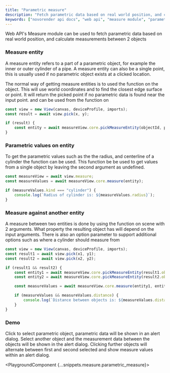 ```yaml
---
title: "Parametric measure"
description: "Fetch parametric data based on real world position, and calculate measurements between 2 objects using Web API's Measure module."
keywords: ["novorender api docs", "web api", "measure module", "parametric measure"]
---
```



Web API's Measure module can be used to fetch parametric data based on real world position, and calculate measurements between 2 objects

### Measure entity

A measure entity refers to a part of a parametric object, for example the inner or outer cylinder of a pipe.
A measure entity can also be a single point, this is usually used if no parametric object exists at a clicked location.

The normal way of getting measure entities is to used the <CodeLink type="class" name="CoreModule.pickMeasureEntity"/> function on the <CodeLink type="class" name="View.measure"/>object. This will use world coordinates and <CodeLink type="interface" name="PickSample.objectid"/> to find the closest edge surface or point. It will return the picked point if no parametric data is found near the input point. <CodeLink type="interface" name="PickSample.objectid"/> and <CodeLink type="interface" name="PickSample.position"/> can be used from the <CodeLink type="class" name="View.pick"/> function on <CodeLink type="class" name="View"/>

```typescript
const view = new View(canvas, deviceProfile, imports);
const result = await view.pick(x, y);

if (result) {
	const entity = await measureView.core.pickMeasureEntity(objectId, position);
}
```

### Parametric values on entity

To get the parametric values such as the the radius, and centerline of a cylinder the <CodeLink type="class" name="CoreModule.measure"/>
function can be used. This function be be used to get values from a single object by leaving the second argument as undefined.

```typescript
const measureView = await view.measure;
const measureValues = await measureView.core.measure(entity);

if (measureValues.kind === "cylinder") {
	console.log(`Radius of cylinder is: ${measureValues.radius}`);
}
```

### Measure against another entity

A measure between two entities is done by using the <CodeLink type="class" name="CoreModule.measure"/> function on scene with 2 arguments.
What property the resulting object has will depend on the input arguments. There is also an option parameter
to support additional options such as where a cylinder should measure from

```typescript
const view = new View(canvas, deviceProfile, imports);
const result1 = await view.pick(x1, y1);
const result2 = await view.pick(x2, y2);

if (result1 && result2) {
	const entity1 = await measureView.core.pickMeasureEntity(result1.objectId, result1.position);
	const entity2 = await measureView.core.pickMeasureEntity(result2.objectId, result2.position);

	const measureValues = await measureView.core.measure(entity1, entity1);

	if (measureValues && measureValues.distance) {
		console.log(`Distance between objects is: ${measureValues.distance}`);
	}
}
```

### Demo

Click to select parametric object, parametric data will be shown in an alert dialog. Select another object and the measurement data between the objects will be shown in the alert dialog.
Clicking further objects will alternate between first and second selected and show measure values within an alert dialog.

<PlaygroundComponent {...snippets.measure.parametric_measure}></PlaygroundComponent>

